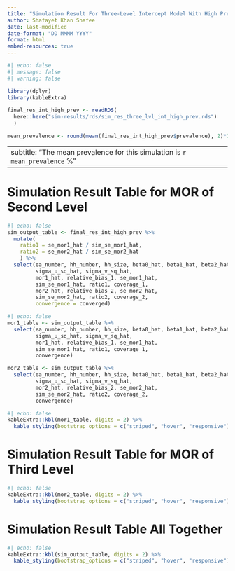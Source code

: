 ```yaml
---
title: "Simulation Result For Three-Level Intercept Model With High Prevalence"
author: Shafayet Khan Shafee
date: last-modified
date-format: "DD MMMM YYYY"
format: html
embed-resources: true
---
```



```r
#| echo: false
#| message: false
#| warning: false

library(dplyr)
library(kableExtra)

final_res_int_high_prev <- readRDS(
  here::here("sim-results/rds/sim_res_three_lvl_int_high_prev.rds")
  )

mean_prevalence <- round(mean(final_res_int_high_prev$prevalence), 2)*100
```


---
subtitle: "The mean prevalence for this simulation is `r mean_prevalence` %"
---

<!-- --------------------------------------------------------------------------- -->
<!-- --------------------------------------------------------------------------- -->
<!-- --------------------------------------------------------------------------- -->

# Simulation Result Table for MOR of Second Level

```r
#| echo: false
sim_output_table <- final_res_int_high_prev %>%
  mutate(
    ratio1 = se_mor1_hat / sim_se_mor1_hat,
    ratio2 = se_mor2_hat / sim_se_mor2_hat
    ) %>%
  select(ea_number, hh_number, hh_size, beta0_hat, beta1_hat, beta2_hat,
         sigma_u_sq_hat, sigma_v_sq_hat,
         mor1_hat, relative_bias_1, se_mor1_hat,
         sim_se_mor1_hat, ratio1, coverage_1,
         mor2_hat, relative_bias_2, se_mor2_hat,
         sim_se_mor2_hat, ratio2, coverage_2,
         convergence = converged)
```


```r
#| echo: false
mor1_table <- sim_output_table %>% 
  select(ea_number, hh_number, hh_size, beta0_hat, beta1_hat, beta2_hat,
         sigma_u_sq_hat, sigma_v_sq_hat,
         mor1_hat, relative_bias_1, se_mor1_hat,
         sim_se_mor1_hat, ratio1, coverage_1,
         convergence)

mor2_table <- sim_output_table %>% 
  select(ea_number, hh_number, hh_size, beta0_hat, beta1_hat, beta2_hat,
         sigma_u_sq_hat, sigma_v_sq_hat,
         mor2_hat, relative_bias_2, se_mor2_hat,
         sim_se_mor2_hat, ratio2, coverage_2,
         convergence)
```


```r
#| echo: false
kableExtra::kbl(mor1_table, digits = 2) %>% 
  kable_styling(bootstrap_options = c("striped", "hover", "responsive"))
```


# Simulation Result Table for MOR of Third Level


```r
#| echo: false
kableExtra::kbl(mor2_table, digits = 2) %>% 
  kable_styling(bootstrap_options = c("striped", "hover", "responsive"))

```


# Simulation Result Table All Together


```r
#| echo: false
kableExtra::kbl(sim_output_table, digits = 2) %>% 
  kable_styling(bootstrap_options = c("striped", "hover", "responsive"))
```

